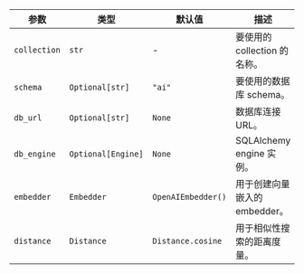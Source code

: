| 参数    | 类型               | 默认值            | 描述                                         |
| ------- | ------------------ | ------------------ | ------------------------------------------- |
| `collection` | `str`              | -                  | 要使用的 collection 的名称。                  |
| `schema`     | `Optional[str]`    | `"ai"`             | 要使用的数据库 schema。                       |
| `db_url`     | `Optional[str]`    | `None`             | 数据库连接 URL。                          |
| `db_engine`  | `Optional[Engine]` | `None`             | SQLAlchemy engine 实例。                       |
| `embedder`   | `Embedder`         | `OpenAIEmbedder()` | 用于创建向量嵌入的 embedder。                  |
| `distance`   | `Distance`         | `Distance.cosine`  | 用于相似性搜索的距离度量。                  |